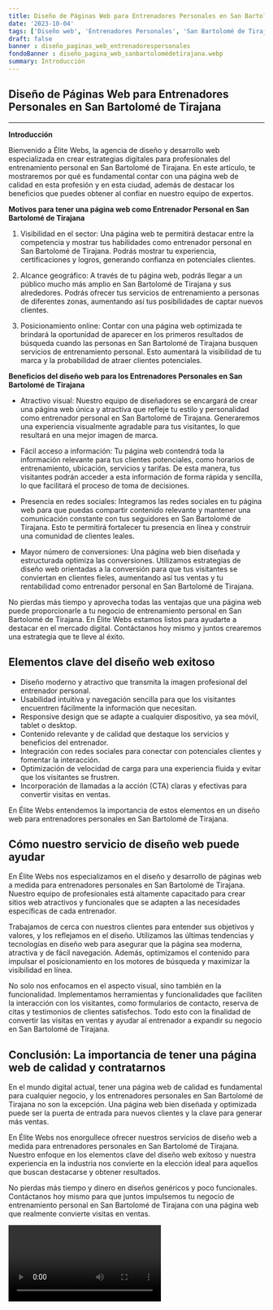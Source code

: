 ```yaml
---
title: Diseño de Páginas Web para Entrenadores Personales en San Bartolomé de Tirajana
date: '2023-10-04'
tags: ['Diseño web', 'Entrenadores Personales', 'San Bartolomé de Tirajana']
draft: false
banner : diseño_paginas_web_entrenadorespersonales
fondoBanner : diseño_pagina_web_sanbartolomédetirajana.webp
summary: Introducción
---
```


## **Diseño de Páginas Web para Entrenadores Personales en San Bartolomé de Tirajana**
---

**Introducción**

Bienvenido a Élite Webs, la agencia de diseño y desarrollo web especializada en crear estrategias digitales para profesionales del entrenamiento personal en San Bartolomé de Tirajana. En este artículo, te mostraremos por qué es fundamental contar con una página web de calidad en esta profesión y en esta ciudad, además de destacar los beneficios que puedes obtener al confiar en nuestro equipo de expertos.

**Motivos para tener una página web como Entrenador Personal en San Bartolomé de Tirajana**

1. Visibilidad en el sector: Una página web te permitirá destacar entre la competencia y mostrar tus habilidades como entrenador personal en San Bartolomé de Tirajana. Podrás mostrar tu experiencia, certificaciones y logros, generando confianza en potenciales clientes.

2. Alcance geográfico: A través de tu página web, podrás llegar a un público mucho más amplio en San Bartolomé de Tirajana y sus alrededores. Podrás ofrecer tus servicios de entrenamiento a personas de diferentes zonas, aumentando así tus posibilidades de captar nuevos clientes.

3. Posicionamiento online: Contar con una página web optimizada te brindará la oportunidad de aparecer en los primeros resultados de búsqueda cuando las personas en San Bartolomé de Tirajana busquen servicios de entrenamiento personal. Esto aumentará la visibilidad de tu marca y la probabilidad de atraer clientes potenciales.

**Beneficios del diseño web para los Entrenadores Personales en San Bartolomé de Tirajana**

- Atractivo visual: Nuestro equipo de diseñadores se encargará de crear una página web única y atractiva que refleje tu estilo y personalidad como entrenador personal en San Bartolomé de Tirajana. Generaremos una experiencia visualmente agradable para tus visitantes, lo que resultará en una mejor imagen de marca.

- Fácil acceso a información: Tu página web contendrá toda la información relevante para tus clientes potenciales, como horarios de entrenamiento, ubicación, servicios y tarifas. De esta manera, tus visitantes podrán acceder a esta información de forma rápida y sencilla, lo que facilitará el proceso de toma de decisiones.

- Presencia en redes sociales: Integramos las redes sociales en tu página web para que puedas compartir contenido relevante y mantener una comunicación constante con tus seguidores en San Bartolomé de Tirajana. Esto te permitirá fortalecer tu presencia en línea y construir una comunidad de clientes leales.

- Mayor número de conversiones: Una página web bien diseñada y estructurada optimiza las conversiones. Utilizamos estrategias de diseño web orientadas a la conversión para que tus visitantes se conviertan en clientes fieles, aumentando así tus ventas y tu rentabilidad como entrenador personal en San Bartolomé de Tirajana.

No pierdas más tiempo y aprovecha todas las ventajas que una página web puede proporcionarle a tu negocio de entrenamiento personal en San Bartolomé de Tirajana. En Élite Webs estamos listos para ayudarte a destacar en el mercado digital. Contáctanos hoy mismo y juntos crearemos una estrategia que te lleve al éxito.

<GifSeo />

<Cta />

## Elementos clave del diseño web exitoso

- Diseño moderno y atractivo que transmita la imagen profesional del entrenador personal.
- Usabilidad intuitiva y navegación sencilla para que los visitantes encuentren fácilmente la información que necesitan.
- Responsive design que se adapte a cualquier dispositivo, ya sea móvil, tablet o desktop.
- Contenido relevante y de calidad que destaque los servicios y beneficios del entrenador.
- Integración con redes sociales para conectar con potenciales clientes y fomentar la interacción.
- Optimización de velocidad de carga para una experiencia fluida y evitar que los visitantes se frustren.
- Incorporación de llamadas a la acción (CTA) claras y efectivas para convertir visitas en ventas.

En Élite Webs entendemos la importancia de estos elementos en un diseño web para entrenadores personales en San Bartolomé de Tirajana. 

## Cómo nuestro servicio de diseño web puede ayudar

En Élite Webs nos especializamos en el diseño y desarrollo de páginas web a medida para entrenadores personales en San Bartolomé de Tirajana. Nuestro equipo de profesionales está altamente capacitado para crear sitios web atractivos y funcionales que se adapten a las necesidades específicas de cada entrenador.

Trabajamos de cerca con nuestros clientes para entender sus objetivos y valores, y los reflejamos en el diseño. Utilizamos las últimas tendencias y tecnologías en diseño web para asegurar que la página sea moderna, atractiva y de fácil navegación. Además, optimizamos el contenido para impulsar el posicionamiento en los motores de búsqueda y maximizar la visibilidad en línea.

No solo nos enfocamos en el aspecto visual, sino también en la funcionalidad. Implementamos herramientas y funcionalidades que faciliten la interacción con los visitantes, como formularios de contacto, reserva de citas y testimonios de clientes satisfechos. Todo esto con la finalidad de convertir las visitas en ventas y ayudar al entrenador a expandir su negocio en San Bartolomé de Tirajana.

## Conclusión: La importancia de tener una página web de calidad y contratarnos

En el mundo digital actual, tener una página web de calidad es fundamental para cualquier negocio, y los entrenadores personales en San Bartolomé de Tirajana no son la excepción. Una página web bien diseñada y optimizada puede ser la puerta de entrada para nuevos clientes y la clave para generar más ventas.

En Élite Webs nos enorgullece ofrecer nuestros servicios de diseño web a medida para entrenadores personales en San Bartolomé de Tirajana. Nuestro enfoque en los elementos clave del diseño web exitoso y nuestra experiencia en la industria nos convierte en la elección ideal para aquellos que buscan destacarse y obtener resultados.

No pierdas más tiempo y dinero en diseños genéricos y poco funcionales. Contáctanos hoy mismo para que juntos impulsemos tu negocio de entrenamiento personal en San Bartolomé de Tirajana con una página web que realmente convierte visitas en ventas.

<Video />

<CtaBot job='Entrenadores Personales' city='San Bartolomé de Tirajana'/>

<Gmaps query='San Bartolomé de Tirajana+españa+maps' />